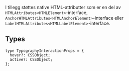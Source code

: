 
<Meta title="Design system/Typography/API" component={Typography} />

<ArgsTable story={PRIMARY_STORY} />

I tillegg støttes native HTML-attributter som er en del av `HTMLAttributes<HTMLElement>`-interface, `AnchorHTMLAttributes<HTMLAnchorElement>`-interface eller `LabelHTMLAttributes<HTMLLabelElement>`-interface.

## Types

```tsx
type TypographyInteractionProps = {
  hover?: CSSObject;
  active?: CSSObject;
};
```
